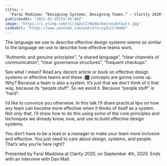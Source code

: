 ```yaml
---
title: >
  "Farai Madzima: “Designing Systems. Designing Teams.” — Clarity 2020"
publishedAt: "2021-01-25T15:45:06Z"
image: "https://i.ytimg.com/vi/jqZulIrWaAU/maxresdefault.jpg"
videoUrl: "https://www.youtube.com/watch?v=jqZulIrWaAU"
---
```


The language we use to describe effective design systems seems so similar to the language we use to describe how effective teams work.

“Authentic and genuine principles”, “a shared language”, “clear channels of communication”, “clear governance structures”, “frequent checkups”.

See what I mean? Read any decent article or book on effective design systems or effective teams and these 👆🏾 concepts are gonna come up. Why? Because a team is also a system. It’s just that we don’t think of it that way, because its “people stuff”. So we avoid it. Because “people stuff” is “hard”.

I’d like to convince you otherwise. In this talk I’ll share practical tips on how any team can become more effective when it thinks of itself as a system. Not only that, I’ll show how to do this using some of the core principles and techniques we already know, love, and use to build effective design systems.

You don’t have to be a lead or a manager to make your team more inclusive and effective. You just need to care about design, systems, and people. That’s why you’re here right?

Presented by Farai Madzima at Clarity 2020, on September 4th, 2020. Ends with an interview with Dan Mall.
